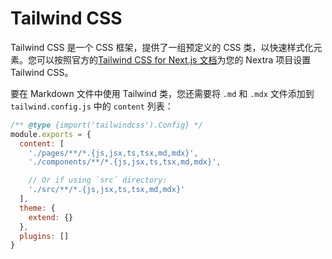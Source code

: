 # Tailwind CSS

Tailwind CSS 是一个 CSS 框架，提供了一组预定义的 CSS 类，以快速样式化元素。您可以按照官方的[Tailwind CSS for Next.js 文档](https://tailwindcss.com/docs/guides/nextjs)为您的 Nextra 项目设置 Tailwind CSS。

要在 Markdown 文件中使用 Tailwind 类，您还需要将 `.md` 和 `.mdx` 文件添加到 `tailwind.config.js` 中的 `content` 列表：

```js filename="tailwind.config.js" /md,mdx/
/** @type {import('tailwindcss').Config} */
module.exports = {
  content: [
    './pages/**/*.{js,jsx,ts,tsx,md,mdx}',
    './components/**/*.{js,jsx,ts,tsx,md,mdx}',

    // Or if using `src` directory:
    './src/**/*.{js,jsx,ts,tsx,md,mdx}'
  ],
  theme: {
    extend: {}
  },
  plugins: []
}
```
